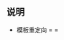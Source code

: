 {{NoteTA|G1=MediaWiki}}{{Documentation subpage}}<!-- 在本行下編輯模板說明 -->
{{Twinkle standard installation}}
==说明==
*模板重定向 {{tl|Uploadvionotice}} = {{tl|图像被速删}} = {{tl|檔案被速删}}

<includeonly>{{Sandbox other||<!-- 本行下加入模板的分類 -->
[[Category:用戶對話頁模板|{{PAGENAME}}]]
}}</includeonly>